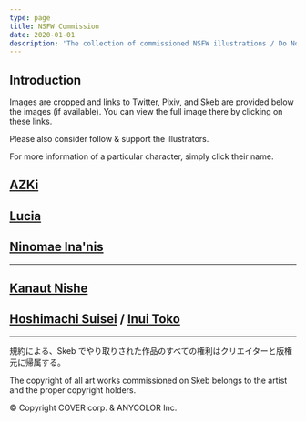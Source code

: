 ```yaml
---
type: page
title: NSFW Commission
date: 2020-01-01
description: 'The collection of commissioned NSFW illustrations / Do Not Repost'
---
```




<Warning />

## Introduction

Images are cropped and links to Twitter, Pixiv, and Skeb are provided below the images (if available). You can view the full image there by clicking on these links.

Please also consider follow & support the illustrators.

For more information of a particular character, simply click their name.

<Update />

## [AZKi](https://www.youtube.com/channel/UC0TXe_LYZ4scaW2XMyi5_kw)

<Commission Character="AZKi" />

## [Lucia](https://twitter.com/Luciaaa_Sings)

<Commission Character="Lucia" />

## [Ninomae Ina'nis](https://www.youtube.com/channel/UCMwGHR0BTZuLsmjY_NT5Pwg)

<Commission Character="Ina" />

---

## [Kanaut Nishe](https://www.youtube.com/c/ukaisaki)

<Commission Character="Nishe" />

## [Hoshimachi Suisei](https://www.youtube.com/channel/UC5CwaMl1eIgY8h02uZw7u8A) / [Inui Toko](https://www.youtube.com/channel/UCXRlIK3Cw_TJIQC5kSJJQMg)

<Commission Character="tkmt" />

---

<div className="text-center text-xs">

規約による、Skeb でやり取りされた作品のすべての権利はクリエイターと版権元に帰属する。

The copyright of all art works commissioned on Skeb belongs to the artist and the proper copyright holders.

© Copyright COVER corp. & ANYCOLOR Inc.

</div>
